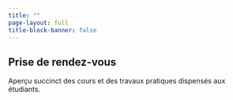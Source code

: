 ```yaml
---
title: ""
page-layout: full
title-block-banner: false
---
```




## Prise de rendez-vous
  
  

Aperçu succinct des cours et des travaux pratiques dispensés aux étudiants.  

<!-- Cal inline embed code begins -->
<div style="width:100%;height:100%;overflow:scroll" id="my-cal-inline"></div>
<script type="text/javascript">
  (function (C, A, L) { let p = function (a, ar) { a.q.push(ar); }; let d = C.document; C.Cal = C.Cal || function () { let cal = C.Cal; let ar = arguments; if (!cal.loaded) { cal.ns = {}; cal.q = cal.q || []; d.head.appendChild(d.createElement("script")).src = A; cal.loaded = true; } if (ar[0] === L) { const api = function () { p(api, arguments); }; const namespace = ar[1]; api.q = api.q || []; typeof namespace === "string" ? (cal.ns[namespace] = api) && p(api, ar) : p(cal, ar); return; } p(cal, ar); }; })(window, "https://app.cal.com/embed/embed.js", "init");
Cal("init", {origin:"https://cal.com"});

  Cal("inline", {
	elementOrSelector:"#my-cal-inline",
	calLink: "romuanalyst/prise-de-contact",
	layout: "column_view"
  });
  
  Cal("ui", {"styles":{"branding":{"brandColor":"#000000"}},"hideEventTypeDetails":false,"layout":"column_view"});
  </script>
  <!-- Cal inline embed code ends -->